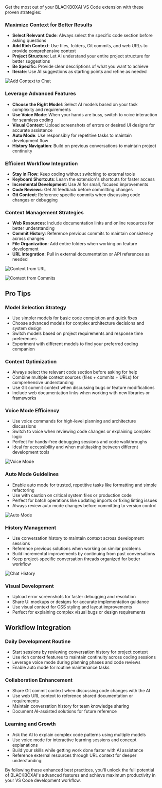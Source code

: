 Get the most out of your BLACKBOXAI VS Code extension with these proven strategies:

### **Maximize Context for Better Results**
- **Select Relevant Code**: Always select the specific code section before asking questions
- **Add Rich Context**: Use files, folders, Git commits, and web URLs to provide comprehensive context
- **Project Structure**: Let AI understand your entire project structure for better suggestions
- **Be Specific**: Provide clear descriptions of what you want to achieve
- **Iterate**: Use AI suggestions as starting points and refine as needed

![Add Context to Chat](/images/vscode-agent/vscode_agent-add-context-for-chat.png)

### **Leverage Advanced Features**
- **Choose the Right Model**: Select AI models based on your task complexity and requirements
- **Use Voice Mode**: When your hands are busy, switch to voice interaction for seamless coding
- **Visual Context**: Upload screenshots of errors or desired UI designs for accurate assistance
- **Auto Mode**: Use responsibly for repetitive tasks to maintain development flow
- **History Navigation**: Build on previous conversations to maintain project continuity

### **Efficient Workflow Integration**
- **Stay in Flow**: Keep coding without switching to external tools
- **Keyboard Shortcuts**: Learn the extension's shortcuts for faster access
- **Incremental Development**: Use AI for small, focused improvements
- **Code Reviews**: Get AI feedback before committing changes
- **Git Context**: Reference specific commits when discussing code changes or debugging

### **Context Management Strategies**
- **Web Resources**: Include documentation links and online resources for better understanding
- **Commit History**: Reference previous commits to maintain consistency across changes
- **File Organization**: Add entire folders when working on feature development
- **URL Integration**: Pull in external documentation or API references as needed

![Context from URL](/images/vscode-agent/vscode_agent-context-from-url.png)

![Context from Commits](/images/vscode-agent/vscode_agent-context-from-commit.png)

## Pro Tips

### **Model Selection Strategy**
- Use simpler models for basic code completion and quick fixes
- Choose advanced models for complex architecture decisions and system design
- Switch models based on project requirements and response time preferences
- Experiment with different models to find your preferred coding companion

### **Context Optimization**
- Always select the relevant code section before asking for help
- Combine multiple context sources (files + commits + URLs) for comprehensive understanding
- Use Git commit context when discussing bugs or feature modifications
- Include web documentation links when working with new libraries or frameworks

### **Voice Mode Efficiency**
- Use voice commands for high-level planning and architecture discussions
- Switch to voice when reviewing code changes or explaining complex logic
- Perfect for hands-free debugging sessions and code walkthroughs
- Ideal for accessibility and when multitasking between different development tools

![Voice Mode](/images/vscode-agent/vscode_agent-voice-mode.png)

### **Auto Mode Guidelines**
- Enable auto mode for trusted, repetitive tasks like formatting and simple refactoring
- Use with caution on critical system files or production code
- Perfect for batch operations like updating imports or fixing linting issues
- Always review auto mode changes before committing to version control

![Auto Mode](/images/vscode-agent/vscode_agent-auto-mode.png)

### **History Management**
- Use conversation history to maintain context across development sessions
- Reference previous solutions when working on similar problems
- Build incremental improvements by continuing from past conversations
- Keep project-specific conversation threads organized for better workflow

![Chat History](/images/vscode-agent/vscode_agent-history-button.png)

### **Visual Development**
- Upload error screenshots for faster debugging and resolution
- Share UI mockups or designs for accurate implementation guidance
- Use visual context for CSS styling and layout improvements
- Perfect for explaining complex visual bugs or design requirements

## Workflow Integration

### **Daily Development Routine**
- Start sessions by reviewing conversation history for project context
- Use rich context features to maintain continuity across coding sessions
- Leverage voice mode during planning phases and code reviews
- Enable auto mode for routine maintenance tasks

### **Collaboration Enhancement**
- Share Git commit context when discussing code changes with the AI
- Use web URL context to reference shared documentation or requirements
- Maintain conversation history for team knowledge sharing
- Document AI-assisted solutions for future reference

### **Learning and Growth**
- Ask the AI to explain complex code patterns using multiple models
- Use voice mode for interactive learning sessions and concept explanations
- Build your skills while getting work done faster with AI assistance
- Reference external resources through URL context for deeper understanding

By following these enhanced best practices, you'll unlock the full potential of BLACKBOXAI's advanced features and achieve maximum productivity in your VS Code development workflow.